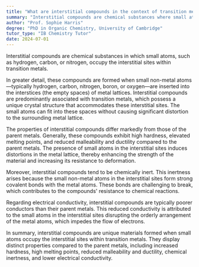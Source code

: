 ```yaml
---
title: "What are interstitial compounds in the context of transition metals?"
summary: "Interstitial compounds are chemical substances where small atoms like hydrogen, carbon, or nitrogen occupy the interstitial sites in transition metals."
author: "Prof. Sophie Harris"
degree: "PhD in Organic Chemistry, University of Cambridge"
tutor_type: "IB Chemistry Tutor"
date: 2024-07-01
---
```


Interstitial compounds are chemical substances in which small atoms, such as hydrogen, carbon, or nitrogen, occupy the interstitial sites within transition metals.

In greater detail, these compounds are formed when small non-metal atoms—typically hydrogen, carbon, nitrogen, boron, or oxygen—are inserted into the interstices (the empty spaces) of metal lattices. Interstitial compounds are predominantly associated with transition metals, which possess a unique crystal structure that accommodates these interstitial sites. The small atoms can fit into these spaces without causing significant distortion to the surrounding metal lattice.

The properties of interstitial compounds differ markedly from those of the parent metals. Generally, these compounds exhibit high hardness, elevated melting points, and reduced malleability and ductility compared to the parent metals. The presence of small atoms in the interstitial sites induces distortions in the metal lattice, thereby enhancing the strength of the material and increasing its resistance to deformation.

Moreover, interstitial compounds tend to be chemically inert. This inertness arises because the small non-metal atoms in the interstitial sites form strong covalent bonds with the metal atoms. These bonds are challenging to break, which contributes to the compounds' resistance to chemical reactions.

Regarding electrical conductivity, interstitial compounds are typically poorer conductors than their parent metals. This reduced conductivity is attributed to the small atoms in the interstitial sites disrupting the orderly arrangement of the metal atoms, which impedes the flow of electrons.

In summary, interstitial compounds are unique materials formed when small atoms occupy the interstitial sites within transition metals. They display distinct properties compared to the parent metals, including increased hardness, high melting points, reduced malleability and ductility, chemical inertness, and lower electrical conductivity.
    